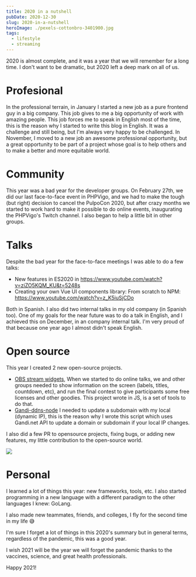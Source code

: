 ```yaml
---
title: 2020 in a nutshell
pubDate: 2020-12-30
slug: 2020-in-a-nutshell
heroImage: ./pexels-cottonbro-3401900.jpg
tags:
  - lifestyle
  - streaming
---
```


2020 is almost complete, and it was a year that we will remember for a long time. I don't want to be dramatic, but 2020 left a deep mark on all of us.

# Profesional

In the professional terrain, in January I started a new job as a pure frontend guy in a big company. This job gives to me a big opportunity of work with amazing people. This job forces me to speak in English most of the time, this is the reason why I started to write this blog in English. It was a challenge and still being, but I'm always very happy to be challenged. In November, I moved to a new job an awesome professional opportunity, but a great opportunity to be part of a project whose goal is to help others and to make a better and more equitable world.

# Community

This year was a bad year for the developer groups. On February 27th, we did our last face-to-face event in PHPVigo, and we had to make the tough (but right) decision to cancel the PulpoCon 2020, but after crazy months we started to work hard to make it possible to do online events, inaugurating the PHPVigo's Twitch channel. I also began to help a little bit in other groups.

# Talks

Despite the bad year for the face-to-face meetings I was able to do a few talks:

- New features in ES2020 in https://www.youtube.com/watch?v=ziZO5KQM_KU&t=5248s
- Creating your own Vue UI components library: From scratch to NPM: https://www.youtube.com/watch?v=z_K5iuSjCDo

Both in Spanish. I also did two internal talks in my old company (in Spanish too).
One of my goals for the near future was to do a talk in English, and I achieved this on December, in an company internal talk. I'm very proud of that because one year ago I almost didn't speak English.

# Open source

This year I created 2 new open-source projects.

- [OBS stream widgets](https://github.com/sergiocarracedo/obs-stream-widgets), When we started to do online talks, we and other groups needed to show information on the screen (labels, titles, countdown, etc), and run the final contest to give participants some free licenses and other goodies. This project wrote in JS, is a set of tools to do that.
- [Gandi-ddns-node](https://github.com/sergiocarracedo/gandi-ddns-node) I needed to update a subdomain with my local (dynamic IP), this is the reason why I wrote this script which uses Gandi.net API to update a domain or subdomain if your local IP changes.

I also did a few PR to opensource projects, fixing bugs, or adding new features, my little contribution to the open-source world.

![](github_stats.png)

# Personal

I learned a lot of things this year: new frameworks, tools, etc. I also started programming in a new language with a different paradigm to the other languages I knew: GoLang.

I also made new teammates, friends, and colleges, I fly for the second time in my life :sweat_smile:

I'm sure I forget a lot of things in this 2020's summary but in general terms, regardless of the pandemic, this was a good year.

I wish 2021 will be the year we will forget the pandemic thanks to the vaccines, science, and great health professionals.

Happy 2021!
